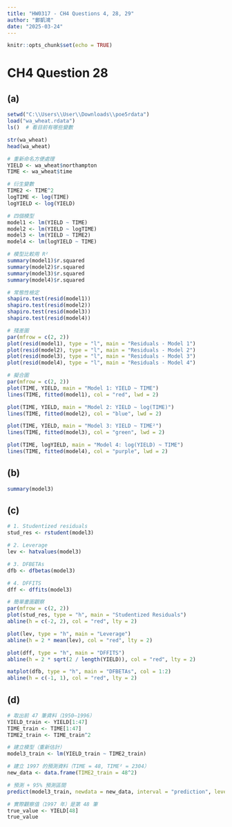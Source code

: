 ```yaml
---
title: "HW0317 - CH4 Questions 4, 28, 29"
author: "鄭凱鴻"
date: "2025-03-24"
---
```


```r
knitr::opts_chunk$set(echo = TRUE)
```

# **CH4 Question 28**

## **(a) **

```r
setwd("C:\\Users\\User\\Downloads\\poe5rdata")
load("wa_wheat.rdata")
ls()  # 看目前有哪些變數

str(wa_wheat)
head(wa_wheat)

# 重新命名方便處理
YIELD <- wa_wheat$northampton
TIME <- wa_wheat$time

# 衍生變數
TIME2 <- TIME^2
logTIME <- log(TIME)
logYIELD <- log(YIELD)

# 四個模型
model1 <- lm(YIELD ~ TIME)
model2 <- lm(YIELD ~ logTIME)
model3 <- lm(YIELD ~ TIME2)
model4 <- lm(logYIELD ~ TIME)

# 模型比較用 R²
summary(model1)$r.squared
summary(model2)$r.squared
summary(model3)$r.squared
summary(model4)$r.squared

# 常態性檢定
shapiro.test(resid(model1))
shapiro.test(resid(model2))
shapiro.test(resid(model3))
shapiro.test(resid(model4))

# 殘差圖
par(mfrow = c(2, 2))
plot(resid(model1), type = "l", main = "Residuals - Model 1")
plot(resid(model2), type = "l", main = "Residuals - Model 2")
plot(resid(model3), type = "l", main = "Residuals - Model 3")
plot(resid(model4), type = "l", main = "Residuals - Model 4")

# 擬合圖
par(mfrow = c(2, 2))
plot(TIME, YIELD, main = "Model 1: YIELD ~ TIME")
lines(TIME, fitted(model1), col = "red", lwd = 2)

plot(TIME, YIELD, main = "Model 2: YIELD ~ log(TIME)")
lines(TIME, fitted(model2), col = "blue", lwd = 2)

plot(TIME, YIELD, main = "Model 3: YIELD ~ TIME²")
lines(TIME, fitted(model3), col = "green", lwd = 2)

plot(TIME, logYIELD, main = "Model 4: log(YIELD) ~ TIME")
lines(TIME, fitted(model4), col = "purple", lwd = 2)
```

## **(b) **

```r
summary(model3)
```

## **(c) **

```r
# 1. Studentized residuals
stud_res <- rstudent(model3)

# 2. Leverage
lev <- hatvalues(model3)

# 3. DFBETAs
dfb <- dfbetas(model3)

# 4. DFFITS
dff <- dffits(model3)

# 簡單畫圖觀察
par(mfrow = c(2, 2))
plot(stud_res, type = "h", main = "Studentized Residuals")
abline(h = c(-2, 2), col = "red", lty = 2)

plot(lev, type = "h", main = "Leverage")
abline(h = 2 * mean(lev), col = "red", lty = 2)

plot(dff, type = "h", main = "DFFITS")
abline(h = 2 * sqrt(2 / length(YIELD)), col = "red", lty = 2)

matplot(dfb, type = "h", main = "DFBETAs", col = 1:2)
abline(h = c(-1, 1), col = "red", lty = 2)
```

## **(d) **

```r
# 取出前 47 筆資料（1950–1996）
YIELD_train <- YIELD[1:47]
TIME_train <- TIME[1:47]
TIME2_train <- TIME_train^2

# 建立模型（重新估計）
model3_train <- lm(YIELD_train ~ TIME2_train)

# 建立 1997 的預測資料（TIME = 48, TIME² = 2304）
new_data <- data.frame(TIME2_train = 48^2)

# 預測 + 95% 預測區間
predict(model3_train, newdata = new_data, interval = "prediction", level = 0.95)

# 實際觀察值（1997 年）是第 48 筆
true_value <- YIELD[48]
true_value
```
